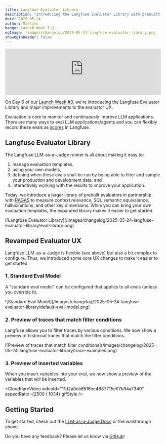 ```yaml
---
title: Langfuse Evaluator Library
description: "Introducing the Langfuse Evaluator Library with prebuilt evaluators. Plus, enjoy a revamped UX with trace and variable previews for easier LLM evaluation."
date: 2025-05-24
author: Marlies
badge: Launch Week 3 🚀
ogImage: /images/changelog/2025-05-24-langfuse-evaluator-library.png
showOgInHeader: false
---
```



<ChangelogHeader />

<iframe
  width="100%"
  className="aspect-video rounded border mt-6"
  src="https://www.youtube-nocookie.com/embed/KTRz9Tv4CEE"
  title="Langfuse Evaluator Library"
  frameBorder="0"
  allow="accelerometer; autoplay; clipboard-write; encrypted-media; gyroscope; picture-in-picture"
  allowFullScreen
></iframe>

On Day 6 of our [Launch Week #3](/blog/2025-05-19-launch-week-3), we're introducing the Langfuse Evaluator Library and major improvements to the evaluator UX.

Evaluation is core to monitor and continuously improve LLM applications. There are many ways to eval LLM applications/agents and you can flexibly record these evals as [scores](/docs/scores/overview) in Langfuse.

## Langfuse Evaluator Library

The Langfuse LLM-as-a-Judge runner is all about making it easy to:

1. manage evaluation templates,
2. using your own models,
3. defining when these evals shall be run by being able to filter and sample your production and development data, and
4. interactively working with the results to improve your application.

Today, we introduce a larger library of prebuilt evaluators in partnership with [RAGAS](https://docs.ragas.io/en/stable/) to measure context relevance, SQL semantic equivalence, hallucinations, and other key dimensions.
While you can bring your own evaluation templates, the expanded library makes it easier to get started.

<Frame>
  ![Langfuse Evaluator
  Library](/images/changelog/2025-05-24-langfuse-evaluator-library/eval-library.png)
</Frame>

## Revamped Evaluator UX

Langfuse LLM-as-a-Judge is flexible (see above) but also a bit complex to configure. Thus, we introduced some core UX changes to make it easier to get started:

### 1. Standard Eval Model

A "standard eval model" can be configured that applies to all evals (unless you override it).

<Frame>
  ![Standard Eval
  Model](/images/changelog/2025-05-24-langfuse-evaluator-library/default-eval-model.png)
</Frame>

### 2. Preview of traces that match filter conditions

Langfuse allows you to filter traces by various conditions. We now show a preview of historical traces that match the filter conditions.

<Frame>
  ![Preview of traces that match filter
  conditions](/images/changelog/2025-05-24-langfuse-evaluator-library/trace-examples.png)
</Frame>

### 3. Preview of inserted variables

When you insert variables into your eval, we now show a preview of the variables that will be inserted.

<CloudflareVideo
  videoId="11d2a0eb6516ee4887715e07b94a7349"
  aspectRatio={2500 / 1034}
  gifStyle
/>

## Getting Started

To get started, check out the [LLM-as-a-Judge Docs](/docs/scores/model-based-evals) or the walkthrough above.

Do you have any feedback? Please let us know via [GitHub](/issues)!
